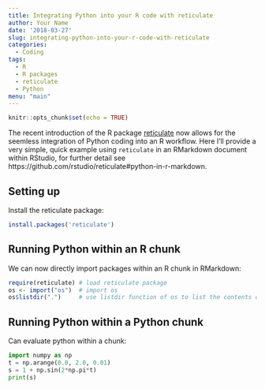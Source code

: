 ```yaml
---
title: Integrating Python into your R code with reticulate
author: Your Name
date: '2018-03-27'
slug: integrating-python-into-your-r-code-with-reticulate
categories:
  - Coding
tags:
  - R
  - R packages
  - reticulate
  - Python
menu: "main"
---
```


```r
knitr::opts_chunk$set(echo = TRUE)
```

The recent introduction of the R package [reticulate](https://github.com/rstudio/reticulate) now allows for the seemless integration of Python coding into an R workflow. Here I'll provide a very simple, quick example using `reticulate` in an RMarkdown document within RStudio, for further detail see https://github.com/rstudio/reticulate#python-in-r-markdown.

## Setting up

Install the reticulate package:
```r
install.packages('reticulate')
```

## Running Python within an R chunk

We can now directly import packages within an R chunk in RMarkdown:
```r
require(reticulate) # load reticulate package
os <- import("os")  # import os
os$listdir(".")     # use listdir function of os to list the contents of current dir
```

## Running Python within a Python chunk

Can evaluate python within a chunk:
```python
import numpy as np
t = np.arange(0.0, 2.0, 0.01)
s = 1 + np.sin(2*np.pi*t)
print(s)
```
